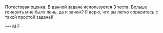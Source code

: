 Потестовая оценка. В данной задаче используется 3 теста. Больше генерить мне было лень, да и зачем? Я верю, что вы легко справитесь с такой простой задачей.

--- M F